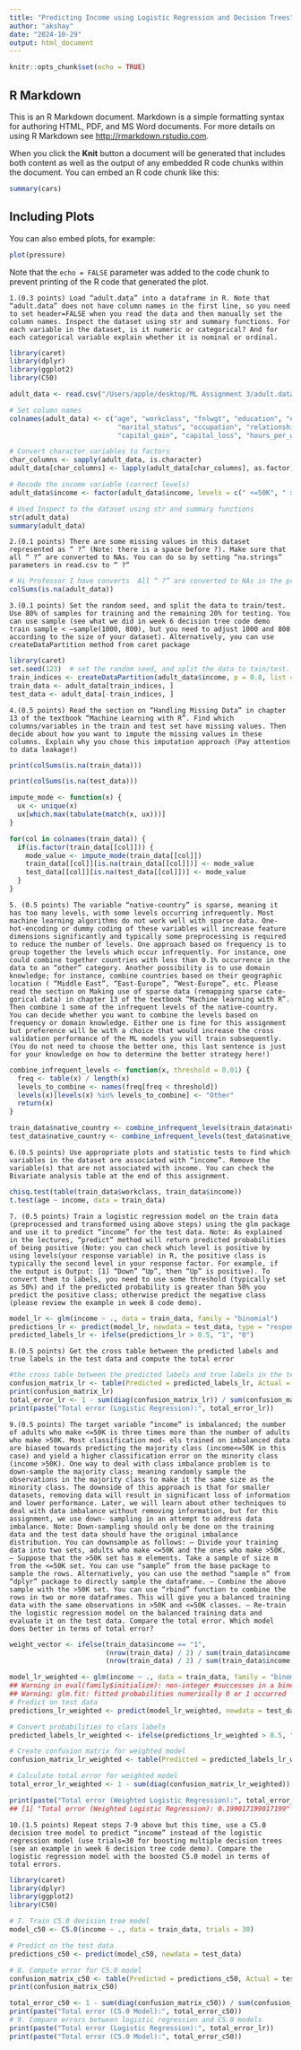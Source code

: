 ```yaml
---
title: "Predicting Income using Logistic Regression and Decision Trees"
author: "akshay"
date: "2024-10-29"
output: html_document
---
```


```r
knitr::opts_chunk$set(echo = TRUE)
```

## R Markdown

This is an R Markdown document. Markdown is a simple formatting syntax for authoring HTML, PDF, and MS Word documents. For more details on using R Markdown see <http://rmarkdown.rstudio.com>.

When you click the **Knit** button a document will be generated that includes both content as well as the output of any embedded R code chunks within the document. You can embed an R code chunk like this:

```r
summary(cars)
```

## Including Plots

You can also embed plots, for example:

```r
plot(pressure)
```

Note that the `echo = FALSE` parameter was added to the code chunk to prevent printing of the R code that generated the plot.
```
1.(0.3 points) Load “adult.data” into a dataframe in R. Note that “adult.data” does not have column names in the first line, so you need to set header=FALSE when you read the data and then manually set the column names. Inspect the dataset using str and summary functions. For each variable in the dataset, is it numeric or categorical? And for each categorical variable explain whether it is nominal or ordinal.
```
```r
library(caret)
library(dplyr)
library(ggplot2)
library(C50) 
```

```r
adult_data <- read.csv("/Users/apple/desktop/ML Assignment 3/adult.data", header = FALSE, na.strings = " ?")

# Set column names
colnames(adult_data) <- c("age", "workclass", "fnlwgt", "education", "education_num", 
                           "marital_status", "occupation", "relationship", "race", "sex", 
                           "capital_gain", "capital_loss", "hours_per_week", "native_country", "income")

# Convert character variables to factors
char_columns <- sapply(adult_data, is.character)
adult_data[char_columns] <- lapply(adult_data[char_columns], as.factor)

# Recode the income variable (correct levels)
adult_data$income <- factor(adult_data$income, levels = c(" <=50K", " >50K"), labels = c("0", "1"))

# Used Inspect to the dataset using str and summary functions
str(adult_data)
summary(adult_data)
```
```
2.(0.1 points) There are some missing values in this dataset represented as “ ?” (Note: there is a space before ?). Make sure that all “ ?” are converted to NAs. You can do so by setting “na.strings” parameters in read.csv to “ ?”
```
```r
# Hi Professor I have converts  All “ ?” are converted to NAs in the previous step, adult_data <- read.csv("/Users/apple/desktop/ML Assignment 3/adult.data", header = FALSE, na.strings = " ?")
colSums(is.na(adult_data))
```
```
3.(0.1 points) Set the random seed, and split the data to train/test. Use 80% of samples for training and the remaining 20% for testing. You can use sample (see what we did in week 6 decision tree code demo train sample < −sample(1000, 800), but you need to adjust 1000 and 800 according to the size of your dataset). Alternatively, you can use createDataPartition method from caret package
```
```r
library(caret)
set.seed(123)  # set the random seed, and split the data to tain/test. I used here createDataPartition method from caret package.
train_indices <- createDataPartition(adult_data$income, p = 0.8, list = FALSE)
train_data <- adult_data[train_indices, ]
test_data <- adult_data[-train_indices, ]
```

```
4.(0.5 points) Read the section on “Handling Missing Data” in chapter 13 of the textbook “Machine Learning with R”. Find which columns/variables in the train and test set have missing values. Then decide about how you want to impute the missing values in these columns. Explain why you chose this imputation approach (Pay attention to data leakage!)
```

```r
print(colSums(is.na(train_data)))
```

```r
print(colSums(is.na(test_data)))
```

```r
impute_mode <- function(x) {
  ux <- unique(x)
  ux[which.max(tabulate(match(x, ux)))]
}

for(col in colnames(train_data)) {
  if(is.factor(train_data[[col]])) {
    mode_value <- impute_mode(train_data[[col]])
    train_data[[col]][is.na(train_data[[col]])] <- mode_value
    test_data[[col]][is.na(test_data[[col]])] <- mode_value
  }
}
```

```
5. (0.5 points) The variable “native-country” is sparse, meaning it has too many levels, with some levels occurring infrequently. Most machine learning algorithms do not work well with sparse data. One-hot-encoding or dummy coding of these variables will increase feature dimensions significantly and typically some preprocessing is required to reduce the number of levels. One approach based on frequency is to group together the levels which occur infrequently. For instance, one could combine together countries with less than 0.1% occurrence in the data to an “other” category. Another possibility is to use domain knowledge; for instance, combine countries based on their geographic location ( “Middle East”, “East-Europe”, “West-Europe”, etc. Please read the section on Making use of sparse data (remapping sparse cate- gorical data) in chapter 13 of the textbook “Machine learning with R”. Then combine 1 some of the infrequent levels of the native-country. You can decide whether you want to combine the levels based on frequency or domain knowledge. Either one is fine for this assignment but preference will be with a choice that would increase the cross validation performance of the ML models you will train subsequently. (You do not need to choose the better one, this last sentence is just for your knowledge on how to determine the better strategy here!)
```

```r
combine_infrequent_levels <- function(x, threshold = 0.01) {
  freq <- table(x) / length(x)
  levels_to_combine <- names(freq[freq < threshold])
  levels(x)[levels(x) %in% levels_to_combine] <- "Other"
  return(x)
}

train_data$native_country <- combine_infrequent_levels(train_data$native_country)
test_data$native_country <- combine_infrequent_levels(test_data$native_country)

```

```
6.(0.5 points) Use appropriate plots and statistic tests to find which variables in the dataset are associated with “income”. Remove the variable(s) that are not associated with income. You can check the Bivariate analysis table at the end of this assignment.

```
```r
chisq.test(table(train_data$workclass, train_data$income))
t.test(age ~ income, data = train_data)
```

```
7. (0.5 points) Train a logistic regression model on the train data (preprocessed and transformed using above steps) using the glm package and use it to predict “income” for the test data. Note: As explained in the lectures, “predict” method will return predicted probabilities of being positive (Note: you can check which level is positive by using levels(your response variable) in R, the positive class is typically the second level in your response factor. For example, if the output is Output: [1] “Down” “Up”, then “Up” is positive). To convert them to labels, you need to use some threshold (typically set as 50%) and if the predicted probability is greater than 50% you predict the positive class; otherwise predict the negative class (please review the example in week 8 code demo).
```
```r
model_lr <- glm(income ~ ., data = train_data, family = "binomial")
predictions_lr <- predict(model_lr, newdata = test_data, type = "response")
predicted_labels_lr <- ifelse(predictions_lr > 0.5, "1", "0")
```

```
8.(0.5 points) Get the cross table between the predicted labels and true labels in the test data and compute the total error
```

```r
#the cross table between the predicted labels and true labels in the test data and compute the total error
confusion_matrix_lr <- table(Predicted = predicted_labels_lr, Actual = test_data$income)
print(confusion_matrix_lr)
total_error_lr <- 1 - sum(diag(confusion_matrix_lr)) / sum(confusion_matrix_lr)
print(paste("Total error (Logistic Regression):", total_error_lr))

```
```
9.(0.5 points) The target variable “income” is imbalanced; the number of adults who make <=50K is three times more than the number of adults who make >50K. Most classification mod- els trained on imbalanced data are biased towards predicting the majority class (income<=50K in this case) and yield a higher classification error on the minority class (income >50K). One way to deal with class imbalance problem is to down-sample the majority class; meaning randomly sample the observations in the majority class to make it the same size as the minority class. The downside of this approach is that for smaller datasets, removing data will result in significant loss of information and lower performance. Later, we will learn about other techniques to deal with data imbalance without removing information, but for this assignment, we use down- sampling in an attempt to address data imbalance. Note: Down-sampling should only be done on the training data and the test data should have the original imbalance distribution. You can downsample as follows: – Divide your training data into two sets, adults who make <=50K and the ones who make >50K. – Suppose that the >50K set has m elements. Take a sample of size m from the <=50K set. You can use “sample” from the base package to sample the rows. Alternatively, you can use the method “sample n” from “dplyr” package to directly sample the dataframe. – Combine the above sample with the >50K set. You can use “rbind” function to combine the rows in two or more dataframes. This will give you a balanced training data with the same observations in >50K and <=50K classes. – Re-train the logistic regression model on the balanced training data and evaluate it on the test data. Compare the total error. Which model does better in terms of total error?
```

```r
weight_vector <- ifelse(train_data$income == "1", 
                        (nrow(train_data) / 2) / sum(train_data$income == "1"),
                        (nrow(train_data) / 2) / sum(train_data$income == "0"))

model_lr_weighted <- glm(income ~ ., data = train_data, family = "binomial", weights = weight_vector)
## Warning in eval(family$initialize): non-integer #successes in a binomial glm!
## Warning: glm.fit: fitted probabilities numerically 0 or 1 occurred
# Predict on test data
predictions_lr_weighted <- predict(model_lr_weighted, newdata = test_data, type = "response")

# Convert probabilities to class labels
predicted_labels_lr_weighted <- ifelse(predictions_lr_weighted > 0.5, "1", "0")

# Create confusion matrix for weighted model
confusion_matrix_lr_weighted <- table(Predicted = predicted_labels_lr_weighted, Actual = test_data$income)

# Calculate total error for weighted model
total_error_lr_weighted <- 1 - sum(diag(confusion_matrix_lr_weighted)) / sum(confusion_matrix_lr_weighted)

print(paste("Total error (Weighted Logistic Regression):", total_error_lr_weighted))
## [1] "Total error (Weighted Logistic Regression): 0.199017199017199"
```
```
10.(1.5 points) Repeat steps 7-9 above but this time, use a C5.0 decision tree model to predict “income” instead of the logistic regression model (use trials=30 for boosting multiple decision trees (see an example in week 6 decision tree code demo). Compare the logistic regression model with the boosted C5.0 model in terms of total errors.
```

```r
library(caret)
library(dplyr)
library(ggplot2)
library(C50)

# 7. Train C5.0 decision tree model
model_c50 <- C5.0(income ~ ., data = train_data, trials = 30)

# Predict on the test data
predictions_c50 <- predict(model_c50, newdata = test_data)

# 8. Compute error for C5.0 model
confusion_matrix_c50 <- table(Predicted = predictions_c50, Actual = test_data$income)
print(confusion_matrix_c50)

total_error_c50 <- 1 - sum(diag(confusion_matrix_c50)) / sum(confusion_matrix_c50)
print(paste("Total error (C5.0 Model):", total_error_c50))
# 9. Compare errors between logistic regression and C5.0 models
print(paste("Total error (Logistic Regression):", total_error_lr))
print(paste("Total error (C5.0 Model):", total_error_c50))
```

